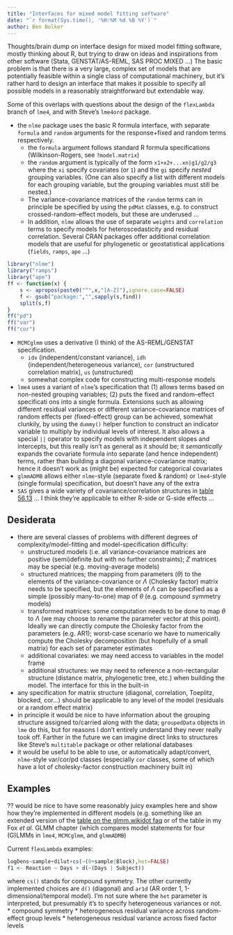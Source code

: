 ```yaml
---
title: "Interfaces for mixed model fitting software"
date: "`r format(Sys.time(), '%H:%M %d %B %Y')`"
author: Ben Bolker
---
```


Thoughts/brain dump on interface design for mixed model fitting
software, mostly thinking about R, but trying to draw on ideas
and inspirations from other software (Stata, GENSTAT/AS-REML,
SAS PROC MIXED ...)  The basic problem is that there is a very
large, complex set of models that are potentially feasible within
a single class of computational machinery, but it's rather hard
to design an interface that makes it possible to specify all
possible models in a reasonably straightforward but extendable way.

Some of this overlaps with questions about the design of the `flexLambda` branch of `lme4`, and with Steve's `lme4ord` package.

* the `nlme` package uses the basic R formula interface, with separate
`formula` and `random` arguments for the response+fixed and
random terms respectively. 
   * the `formula` argument follows standard R formula specifications (Wilkinson-Rogers, see `?model.matrix`)
    * the `random` argument is typically of the form `x1+x2+...xn|g1/g2/g3` where the `xi` specify covariates (or `1`) and the `gi` specify *nested* grouping variables.  (One can also specify a list with different models for each grouping variable, but the grouping variables must still be nested.)
	* The variance-covariance matrices of the `random`  terms can in principle be specified by using the `pdMat` classes, e.g. to construct crossed-random-effect models, but these are underused ...
   * In addition, `nlme` allows the use of 
separate `weights` and `correlation` terms to specify models
for heteroscedasticity and residual correlation.  Several CRAN packages offer additional correlation models that are useful for phylogenetic or geostatistical applications (`fields`, `ramps`, `ape` ...)

```r
library("nlme")
library("ramps")
library("ape")
ff <- function(x) {
    s <- apropos(paste0("^",x,"[A-Z]"),ignore.case=FALSE)
    f <- gsub("package:","",sapply(s,find))
    split(s,f)
}
ff("pd")
ff("var")
ff("cor")
```

* `MCMCglmm` uses a derivative (I think) of the AS-REML/GENSTAT specification.
     * `idv` (independent/constant variance), `idh` (independent/heterogeneous variance),  `cor` (unstructured correlation matrix), `us` (unstructured)
	* somewhat complex code for constructing multi-response models
* `lme4` uses a variant of `nlme`'s specification that (1) allows terms based on non-nested grouping variables; (2) puts the fixed and random-effect specificati  ons into a single formula.  Extensions such as allowing different residual variances or different variance-covariance matrices of random effects per (fixed-effect) group can be achieved, somewhat clunkily, by using the `dummy()` helper function to construct an indicator variable to multiply by individual levels of interest.  It also allows a special `||` operator to specify models with independent slopes and intercepts, but this really isn't as general as it should be; it *semantically* expands the covariate formula into separate (and hence independent) terms, rather than building a diagonal variance-covariance matrix; hence it doesn't work as (might be) expected for categorical covariates
* `glmmADMB` allows either `nlme`-style (separate fixed & random) or `lme4`-style (single formula) specification, but doesn't have any of the extra 
* `SAS` gives a wide variety of covariance/correlation structures in [table 56.13](http://support.sas.com/documentation/cdl/en/statug/63033/HTML/default/viewer.htm#statug_mixed_sect019.htm#statug.mixed.mixedcovstruct) ... I think they're applicable to either R-side or G-side effects ...

## Desiderata

* there are several classes of problems with different degrees of complexity/model-fitting and model-specification difficulty:
    * unstructured models (i.e. all variance-covariance matrices are positive (semi)definite but with no further constraints); $Z$ matrices may be special (e.g. moving-average models)
	* structured matrices; the mapping from parameters ($\theta$) to the elements of the variance-covariance or $\Lambda$ (Cholesky factor) matrix needs to be specified, but the elements of $\Lambda$ can be specified as a simple (possibly many-to-one) map of $\theta$ (e.g. compound symmetry models)
	* transformed matrices: some computation needs to be done to map $\theta$ to $\Lambda$ (we may choose to rename the parameter vector at this point).  Ideally we can directly compute the Cholesky factor from the parameters (e.g. AR1); worst-case scenario we have to numerically compute the Cholesky decomposition (but hopefully of a small matrix) for each set of parameter estimates
	* additional covariates: we may need access to variables in the model frame
	* additional structures: we may need to reference a non-rectangular structure (distance matrix, phylogenetic tree, etc.) when building the model.  The interface for this in the built-in 
* any specification for matrix structure (diagonal, correlation, Toeplitz,
blocked, cor...) should be applicable to any level of the model (residuals or a random effect matrix)
* in principle it would be nice to have information about the grouping structure assigned to/carried along with the data; `groupedData` objects in `lme` do this, but for reasons I don't entirely understand they never really took off.  Farther in the future we can imagine direct links to structures like Steve's `multitable` package or other relational databases
* it would be useful to be able to use, or automatically adapt/convert, `nlme`-style var/cor/pd classes (especially `cor` classes, some of which have a lot of cholesky-factor construction machinery built in)


## Examples

?? would be nice to have some reasonably juicy examples here and show how they're implemented in different models (e.g. something like an extended version of the [table on the glmm.wikidot faq](http://glmm.wikidot.com/faq#modelspec) or of the table in my Fox *et al.* GLMM chapter (which compares model statements for four (G)LMMs in `lme4`, `MCMCglmm`, and `glmmADMB`)

Current `flexLambda` examples:
```r
logDens~sample+dilut+cs(~(0+sample|Block),het=FALSE)
f1 <- Reaction ~ Days + d(~(Days | Subject))
```
where `cs()` stands for compound symmetry.  The other currently implemented choices are `d()` (diagonal) and `ar1d` (AR order 1, 1-dimensional/temporal model).  I'm not sure where the `het` parameter is interpreted, but presumably it's to specify heterogeneous variances or not.
* compound symmetry
* heterogeneous residual variance across random-effect group levels
* heterogeneous residual variance across fixed factor levels

